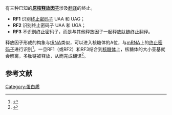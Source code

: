 有三种已知的'''[[原核生物|原核]][[释放因子|释放因子]]'''涉及[[翻译_(遗传学)|翻译]]的终止。

* '''RF1''' 识别[[终止密码子|终止密码子]] UAA 和 UAG；
* '''RF2''' 识别终止密码子 UAA 和 UGA；
* '''RF3''' 不识别终止密码子，而是与其他释放因子一起释放肽链终止翻译。

释放因子形成的构象与[[tRNA|tRNA]]类似，可以进入核糖体的A位，与[[mRNA|mRNA]]上的[[终止密码子|终止密码子]]进行识别<ref name="direct">{{cite journal |pmid=7806547 |year=1994 |last1=Brown |first1=CM |last2=Tate |first2=WP |title=Direct recognition of mRNA stop signals by Escherichia coli polypeptide chain release factor two |volume=269 |issue=52 |pages=33164–70 |journal=The Journal of Biological Chemistry}}</ref>。一旦RF1（或RF2）和RF3结合到[[核糖体|核糖体]]上，核糖体的大小亚基就会解离，多肽链被释放，从而完成翻译<ref name="contact">{{cite journal |doi=10.1074/jbc.M211024200 |title=Mapping Functionally Important Motifs SPF and GGQ of the Decoding Release Factor RF2 to the Escherichia coli Ribosome by Hydroxyl Radical Footprinting. IMPLICATIONS FOR MACROMOLECULAR MIMICRY AND STRUCTURAL CHANGES IN RF2 |year=2002 |last1=Scarlett |first1=D.-J. G. |journal=Journal of Biological Chemistry |volume=278 |issue=17 |pages=15095–15104 |pmid=12458201 |last2=McCaughan |first2=KK |last3=Wilson |first3=DN |last4=Tate |first4=WP}}</ref>。

==参考文献==
{{reflist}}

{{遗传学/翻译}}
{{protein-stub}}

[[Category:蛋白质|Category:蛋白质]]